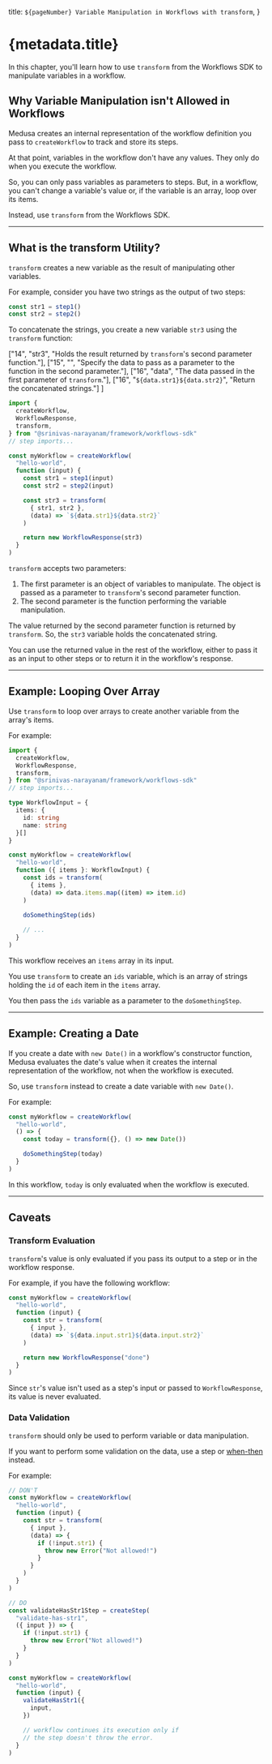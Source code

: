   title: `${pageNumber} Variable Manipulation in Workflows with transform`,
}

# {metadata.title}

In this chapter, you'll learn how to use `transform` from the Workflows SDK to manipulate variables in a workflow.

## Why Variable Manipulation isn't Allowed in Workflows

Medusa creates an internal representation of the workflow definition you pass to `createWorkflow` to track and store its steps.

At that point, variables in the workflow don't have any values. They only do when you execute the workflow.

So, you can only pass variables as parameters to steps. But, in a workflow, you can't change a variable's value or, if the variable is an array, loop over its items.

Instead, use `transform` from the Workflows SDK.

---

## What is the transform Utility?

`transform` creates a new variable as the result of manipulating other variables.

For example, consider you have two strings as the output of two steps:

```ts
const str1 = step1()
const str2 = step2()
```

To concatenate the strings, you create a new variable `str3` using the `transform` function:

  ["14", "str3", "Holds the result returned by `transform`'s second parameter function."],
  ["15", "", "Specify the data to pass as a parameter to the function in the second parameter."],
  ["16", "data", "The data passed in the first parameter of `transform`."],
  ["16", "`${data.str1}${data.str2}`", "Return the concatenated strings."]
]

```ts highlights={highlights}
import { 
  createWorkflow,
  WorkflowResponse,
  transform,
} from "@srinivas-narayanam/framework/workflows-sdk"
// step imports...

const myWorkflow = createWorkflow(
  "hello-world", 
  function (input) {
    const str1 = step1(input)
    const str2 = step2(input)

    const str3 = transform(
      { str1, str2 },
      (data) => `${data.str1}${data.str2}`
    )

    return new WorkflowResponse(str3)
  }
)
```

`transform` accepts two parameters:

1. The first parameter is an object of variables to manipulate. The object is passed as a parameter to `transform`'s second parameter function.
2. The second parameter is the function performing the variable manipulation.

The value returned by the second parameter function is returned by `transform`. So, the `str3` variable holds the concatenated string.

You can use the returned value in the rest of the workflow, either to pass it as an input to other steps or to return it in the workflow's response.

---

## Example: Looping Over Array

Use `transform` to loop over arrays to create another variable from the array's items.

For example:

```ts collapsibleLines="1-7" expandButtonLabel="Show Imports"
import { 
  createWorkflow,
  WorkflowResponse,
  transform,
} from "@srinivas-narayanam/framework/workflows-sdk"
// step imports...

type WorkflowInput = {
  items: {
    id: string
    name: string
  }[]
}

const myWorkflow = createWorkflow(
  "hello-world", 
  function ({ items }: WorkflowInput) {
    const ids = transform(
      { items },
      (data) => data.items.map((item) => item.id)
    )
    
    doSomethingStep(ids)

    // ...
  }
)
```

This workflow receives an `items` array in its input.

You use `transform` to create an `ids` variable, which is an array of strings holding the `id` of each item in the `items` array.

You then pass the `ids` variable as a parameter to the `doSomethingStep`.

---

## Example: Creating a Date

If you create a date with `new Date()` in a workflow's constructor function, Medusa evaluates the date's value when it creates the internal representation of the workflow, not when the workflow is executed.

So, use `transform` instead to create a date variable with `new Date()`.

For example:

```ts
const myWorkflow = createWorkflow(
  "hello-world",
  () => {
    const today = transform({}, () => new Date())

    doSomethingStep(today)
  }
)
```

In this workflow, `today` is only evaluated when the workflow is executed.

---

## Caveats

### Transform Evaluation

`transform`'s value is only evaluated if you pass its output to a step or in the workflow response.

For example, if you have the following workflow:

```ts
const myWorkflow = createWorkflow(
  "hello-world", 
  function (input) {
    const str = transform(
      { input },
      (data) => `${data.input.str1}${data.input.str2}`
    )

    return new WorkflowResponse("done")
  }
)
```

Since `str`'s value isn't used as a step's input or passed to `WorkflowResponse`, its value is never evaluated.

### Data Validation

`transform` should only be used to perform variable or data manipulation.

If you want to perform some validation on the data, use a step or [when-then](../conditions/page.mdx) instead.

For example:

```ts
// DON'T
const myWorkflow = createWorkflow(
  "hello-world", 
  function (input) {
    const str = transform(
      { input },
      (data) => {
        if (!input.str1) {
          throw new Error("Not allowed!")
        }
      }
    )
  }
)

// DO
const validateHasStr1Step = createStep(
  "validate-has-str1",
  ({ input }) => {
    if (!input.str1) {
      throw new Error("Not allowed!")
    }
  }
)

const myWorkflow = createWorkflow(
  "hello-world", 
  function (input) {
    validateHasStr1({
      input,
    })

    // workflow continues its execution only if 
    // the step doesn't throw the error.
  }
)
```
